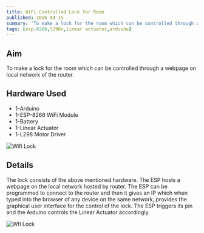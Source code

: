 ```yaml
---
title: WiFi Controlled Lock for Room
published: 2016-04-15
summary: 'To make a lock for the room which can be controlled through a webpage on local network of the router.'
tags: [esp-8266,l298n,linear actuator,arduino]
---
```

## Aim
To make a lock for the room which can be controlled through a webpage on local network of the router.

<!--more-->
## Hardware Used 
- 1-Arduino
- 1-ESP-8266 WiFi Module
- 1-Battery
- 1-Linear Actuator
- 1-L298 Motor Driver

<Image
  src='/static/images/blog/thumbnails/WiFi Controlled Lock for Room.png'
  alt='Wifi Lock'
  width='auto'
  height='auto'
/>
## Details
The lock consists of the above mentioned hardware. The ESP hosts a webpage on the local network hosted by router. The ESP can be programmed to connect to the router and then it gives an IP which when typed into the browser of any device on the same network, provides the graphical user interface for the control of the lock. The ESP triggers its pin and the Arduino controls the Linear Actuator accordingly.

<Image
  src='/static/images/blog/Wifi-controlled-lock/1.png'
  alt='Wfi Lock'
  width='auto'
  height='auto'
/>

<EmbedItem url='https://www.youtube.com/embed/1R6iNJImTr0' />